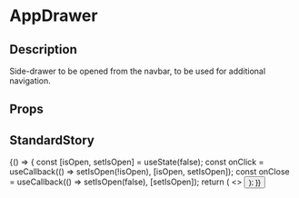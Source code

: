 
<Meta title="page-parts/app-drawer" component={AppDrawer} />

# AppDrawer

## Description
Side-drawer to be opened from the navbar, to be used for additional navigation.

## Props
<Props of={AppDrawer} />

## StandardStory
<Preview>
	<Story name="standard">
		{() => {
			const [isOpen, setIsOpen] = useState(false);
			const onClick = useCallback(() => setIsOpen(!isOpen), [isOpen, setIsOpen]);
			const onClose = useCallback(() => setIsOpen(false), [setIsOpen]);
			return (
				<>
					<AppDrawer isOpen={isOpen} onClose={onClose} />
					<Button intent="primary" onClick={onClick} text="Toggle app drawer" />
				</>
			);
		}}
	</Story>
</Preview>
